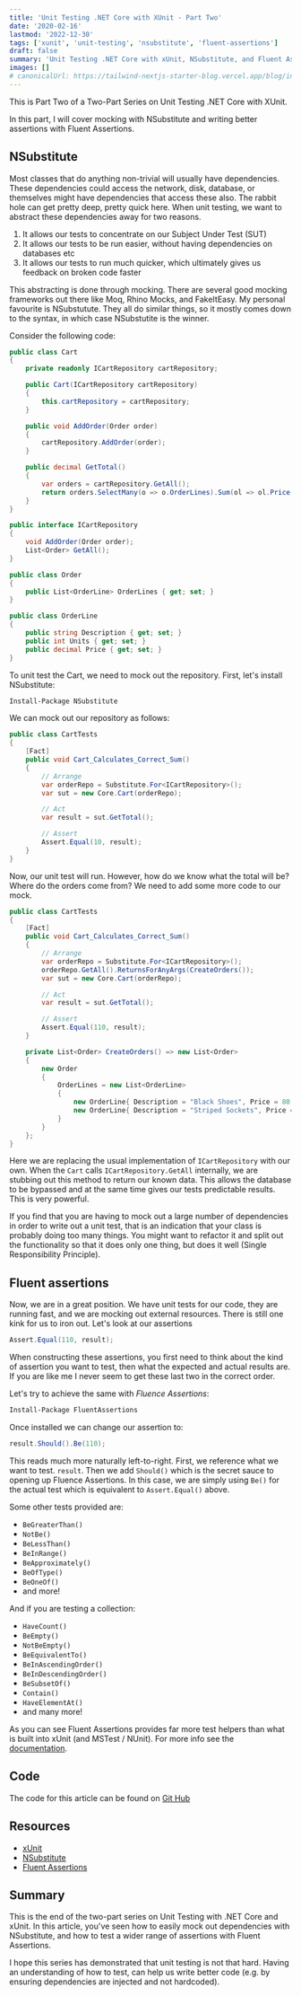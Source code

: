 ```yaml
---
title: 'Unit Testing .NET Core with XUnit - Part Two'
date: '2020-02-16'
lastmod: '2022-12-30'
tags: ['xunit', 'unit-testing', 'nsubstitute', 'fluent-assertions']
draft: false
summary: 'Unit Testing .NET Core with xUnit, NSubstitute, and Fluent Assertions.'
images: []
# canonicalUrl: https://tailwind-nextjs-starter-blog.vercel.app/blog/introducing-tailwind-nextjs-starter-blog
---
```


This is Part Two of a Two-Part Series on Unit Testing .NET Core with XUnit.

In this part, I will cover mocking with NSubstitute and writing better assertions with Fluent Assertions.

## NSubstitute
Most classes that do anything non-trivial will usually have dependencies.  These dependencies could access the network, disk, database, or themselves might have dependencies that access these also.  The rabbit hole can get pretty deep, pretty quick here.  When unit testing, we want to abstract these dependencies away for two reasons.
1. It allows our tests to concentrate on our Subject Under Test (SUT)
2. It allows our tests to be run easier, without having dependencies on databases etc
3. It allows our tests to run much quicker, which ultimately gives us feedback on broken code faster 

This abstracting is done through mocking.  There are several good mocking frameworks out there like Moq, Rhino Mocks, and FakeItEasy.  My personal favourite is NSubstutute.  They all do similar things, so it mostly comes down to the syntax, in which case NSubstutite is the winner. 

Consider the following code:

```csharp
public class Cart
{
    private readonly ICartRepository cartRepository;

    public Cart(ICartRepository cartRepository)
    {
        this.cartRepository = cartRepository;
    }

    public void AddOrder(Order order)
    {
        cartRepository.AddOrder(order);
    }

    public decimal GetTotal()
    {
        var orders = cartRepository.GetAll();
        return orders.SelectMany(o => o.OrderLines).Sum(ol => ol.Price * ol.Units);
    }
}

public interface ICartRepository
{
    void AddOrder(Order order);
    List<Order> GetAll();
}

public class Order
{
    public List<OrderLine> OrderLines { get; set; }
}

public class OrderLine
{
    public string Description { get; set; }
    public int Units { get; set; }
    public decimal Price { get; set; }
}
```

To unit test the Cart, we need to mock out the repository.  First, let's install NSubstitute:

```bash
Install-Package NSubstitute
```

We can mock out our repository as follows:

```csharp
public class CartTests
{
    [Fact]
    public void Cart_Calculates_Correct_Sum()
    {
        // Arrange
        var orderRepo = Substitute.For<ICartRepository>();
        var sut = new Core.Cart(orderRepo);

        // Act
        var result = sut.GetTotal();

        // Assert
        Assert.Equal(10, result);
    }
}
```

Now, our unit test will run.  However, how do we know what the total will be?  Where do the orders come from?  We need to add some more code to our mock.

```csharp
public class CartTests
{
    [Fact]
    public void Cart_Calculates_Correct_Sum()
    {
        // Arrange
        var orderRepo = Substitute.For<ICartRepository>();
        orderRepo.GetAll().ReturnsForAnyArgs(CreateOrders());
        var sut = new Core.Cart(orderRepo);

        // Act
        var result = sut.GetTotal();

        // Assert
        Assert.Equal(110, result);
    }

    private List<Order> CreateOrders() => new List<Order>
    {
        new Order
        {
            OrderLines = new List<OrderLine>
            {
                new OrderLine{ Description = "Black Shoes", Price = 80.00M, Units = 1},
                new OrderLine{ Description = "Striped Sockets", Price = 10.00M, Units = 3}
            }
        }
    };
}
```

Here we are replacing the usual implementation of `ICartRepository` with our own.  When the `Cart` calls `ICartRepository.GetAll` internally, we are stubbing out this method to return our known data.  This allows the database to be bypassed and at the same time gives our tests predictable results.  This is very powerful.

If you find that you are having to mock out a large number of dependencies in order to write out a unit test, that is an indication that your class is probably doing too many things.  You might want to refactor it and split out the functionality so that it does only one thing, but does it well (Single Responsibility Principle).

## Fluent assertions
Now, we are in a great position.  We have unit tests for our code, they are running fast, and we are mocking out external resources.  There is still one kink for us to iron out.  Let's look at our assertions

```csharp
Assert.Equal(110, result);
```

When constructing these assertions, you first need to think about the kind of assertion you want to test, then what the expected and actual results are.  If you are like me I never seem to get these last two in the correct order.

Let's try to achieve the same with *Fluence Assertions*:

```bash
Install-Package FluentAssertions
```

Once installed we can change our assertion to:

```csharp
result.Should().Be(110);
```

This reads much more naturally left-to-right.  First, we reference what we want to test. `result`.  Then we add `Should()` which is the secret sauce to opening up Fluence Assertions.  In this case, we are simply using `Be()` for the actual test which is equivalent to `Assert.Equal()` above.

Some other tests provided are:
- `BeGreaterThan()`
- `NotBe()`
- `BeLessThan()`
- `BeInRange()`
- `BeApproximately()`
- `BeOfType()`
- `BeOneOf()`
- and more!

And if you are testing a collection:
- `HaveCount()`
- `BeEmpty()`
- `NotBeEmpty()`
- `BeEquivalentTo()`
- `BeInAscendingOrder()`
- `BeInDescendingOrder()`
- `BeSubsetOf()`
- `Contain()`
- `HaveElementAt()`
- and many more!

As you can see Fluent Assertions provides far more test helpers than what is built into xUnit (and MSTest / NUnit).  For more info see the [documentation](https://fluentassertions.com/introduction).

## Code
The code for this article can be found on [Git Hub](https://github.com/danielmackay/dotnet-core-xunit)

## Resources
- [xUnit](https://xunit.net/)
- [NSubstitute](https://nsubstitute.github.io/)
- [Fluent Assertions](https://fluentassertions.com/)

## Summary
This is the end of the two-part series on Unit Testing with .NET Core and xUnit.  In this article, you've seen how to easily mock out dependencies with NSubstitute, and how to test a wider range of assertions with Fluent Assertions.

I hope this series has demonstrated that unit testing is not that hard.  Having an understanding of how to test, can help us write better code (e.g. by ensuring dependencies are injected and not hardcoded).






